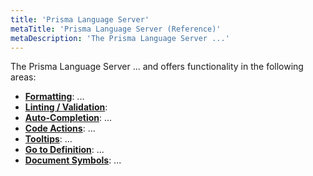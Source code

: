 ```yaml
---
title: 'Prisma Language Server'
metaTitle: 'Prisma Language Server (Reference)'
metaDescription: 'The Prisma Language Server ...'
---
```


<TopBlock>
The Prisma Language Server ... and offers functionality in the following areas:

<!-- TODO: Link to /prisma-schema#auto-formatting? --->
- [**Formatting**](formatting): ...
- [**Linting / Validation**](linting): 
- [**Auto-Completion**](auto-complete): ...
- [**Code Actions**](code-actions): ...
- [**Tooltips**](tooltips): ...
- [**Go to Definition**](go-to-definition): ...
- [**Document Symbols**](document-symbols): ...
<!-- - [**File Watcher?**](file-watcher): ... --->
</TopBlock>